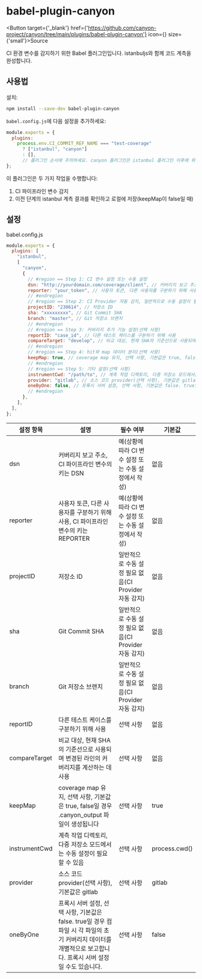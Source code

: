 
# babel-plugin-canyon

<div className={'h-10'}></div>

<Button target={'_blank'} href={'https://github.com/canyon-project/canyon/tree/main/plugins/babel-plugin-canyon'} icon={<GithubOutlined />} size={'small'}>Source</Button>

CI 환경 변수를 감지하기 위한 Babel 플러그인입니다. istanbuljs와 함께 코드 계측을 완성합니다.

## 사용법

설치:

```sh
npm install --save-dev babel-plugin-canyon
```

`babel.config.js`에 다음 설정을 추가하세요:

```js
module.exports = {
  plugins:
    process.env.CI_COMMIT_REF_NAME === "test-coverage"
      ? ["istanbul", "canyon"]
      : [],
      // 플러그인 순서에 주의하세요. canyon 플러그인은 istanbul 플러그인 이후에 위치해야 합니다.
};
```

이 플러그인은 두 가지 작업을 수행합니다:

1. CI 파이프라인 변수 감지
2. 이전 단계의 istanbul 계측 결과를 확인하고 로컬에 저장(keepMap이 false일 때)

## 설정

babel.config.js

```js
module.exports = {
  plugins: [
    "istanbul",
    [
      "canyon",
      {
        // #region == Step 1: CI 변수 설정 또는 수동 설정
        dsn: "http://yourdomain.com/coverage/client", // 커버리지 보고 주소, CI 파이프라인 변수의 키는 DSN
        reporter: "your_token", // 사용자 토큰, 다른 사용자를 구분하기 위해 사용, CI 파이프라인 변수의 키는 REPORTER
        // #endregion
        // #region == Step 2: CI Provider 자동 감지, 일반적으로 수동 설정이 필요하지 않음, 자세한 내용은 Support Provider 문서 참조
        projectID: "230614", // 저장소 ID
        sha: "xxxxxxxxx", // Git Commit SHA
        branch: "master", // Git 저장소 브랜치
        // #endregion
        // #region == Step 3: 커버리지 추가 기능 설정(선택 사항)
        reportID: "case_id", // 다른 테스트 케이스를 구분하기 위해 사용
        compareTarget: "develop", // 비교 대상, 현재 SHA의 기준선으로 사용되며 변경된 라인의 커버리지를 계산하는 데 사용
        // #endregion
        // #region == Step 4: hit와 map 데이터 분리(선택 사항)
        keepMap: true, // coverage map 유지, 선택 사항, 기본값은 true, false일 경우 .canyon_output 파일이 생성됩니다!!!
        // #endregion
        // #region == Step 5: 기타 설정(선택 사항)
        instrumentCwd: "/path/to", // 계측 작업 디렉토리, 다중 저장소 모드에서는 수동 설정이 필요할 수 있음
        provider: "gitlab", // 소스 코드 provider(선택 사항), 기본값은 gitlab
        oneByOne: false, // 프록시 서버 설정, 선택 사항, 기본값은 false. true일 경우 컴파일 시 각 파일의 초기 커버리지 데이터를 개별적으로 보고합니다. 프록시 서버 설정일 수도 있습니다.
        // #endregion
      },
    ],
  ],
};
```

| 설정 항목      | 설명                                                                                                          | 필수 여부                                      | 기본값        |
| ------------- | ------------------------------------------------------------------------------------------------------------- | ---------------------------------------------- | ------------- |
| dsn           | 커버리지 보고 주소, CI 파이프라인 변수의 키는 DSN                                                              | 예(상황에 따라 CI 변수 설정 또는 수동 설정에서 작성) | 없음          |
| reporter      | 사용자 토큰, 다른 사용자를 구분하기 위해 사용, CI 파이프라인 변수의 키는 REPORTER                              | 예(상황에 따라 CI 변수 설정 또는 수동 설정에서 작성) | 없음          |
| projectID     | 저장소 ID                                                                                                       | 일반적으로 수동 설정 필요 없음(CI Provider 자동 감지) | 없음          |
| sha           | Git Commit SHA                                                                                                | 일반적으로 수동 설정 필요 없음(CI Provider 자동 감지) | 없음          |
| branch        | Git 저장소 브랜치                                                                                              | 일반적으로 수동 설정 필요 없음(CI Provider 자동 감지) | 없음          |
| reportID      | 다른 테스트 케이스를 구분하기 위해 사용                                                                        | 선택 사항                                      | 없음          |
| compareTarget | 비교 대상, 현재 SHA의 기준선으로 사용되며 변경된 라인의 커버리지를 계산하는 데 사용                            | 선택 사항                                      | 없음          |
| keepMap       | coverage map 유지, 선택 사항, 기본값은 true, false일 경우 .canyon_output 파일이 생성됩니다                     | 선택 사항                                      | true          |
| instrumentCwd | 계측 작업 디렉토리, 다중 저장소 모드에서는 수동 설정이 필요할 수 있음                                          | 선택 사항                                      | process.cwd() |
| provider      | 소스 코드 provider(선택 사항), 기본값은 gitlab                                                                 | 선택 사항                                      | gitlab        |
| oneByOne      | 프록시 서버 설정, 선택 사항, 기본값은 false. true일 경우 컴파일 시 각 파일의 초기 커버리지 데이터를 개별적으로 보고합니다. 프록시 서버 설정일 수도 있습니다. | 선택 사항                                      | false         |
